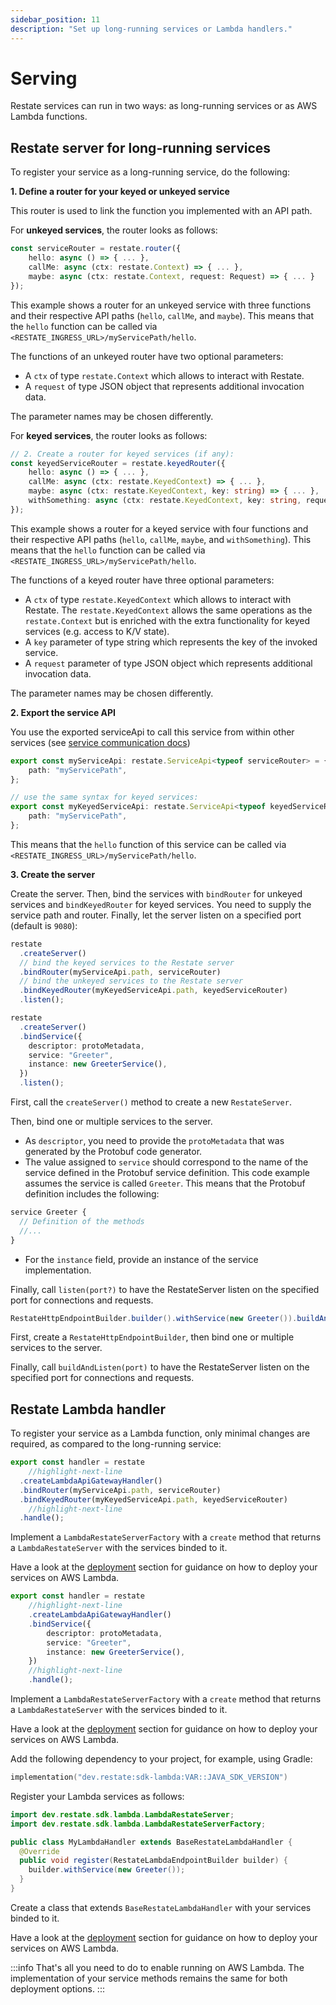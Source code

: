 ```yaml
---
sidebar_position: 11
description: "Set up long-running services or Lambda handlers."
---
```




# Serving
Restate services can run in two ways: as long-running services or as AWS Lambda functions.

## Restate server for long-running services

To register your service as a long-running service, do the following:

<Tabs groupId="sdk" queryString>
<TabItem value="ts" label="TypeScript" default>

**1. Define a router for your keyed or unkeyed service**

This router is used to link the function you implemented with an API path. 

For **unkeyed services**, the router looks as follows:

```typescript
const serviceRouter = restate.router({
    hello: async () => { ... },
    callMe: async (ctx: restate.Context) => { ... },
    maybe: async (ctx: restate.Context, request: Request) => { ... }
});
```

This example shows a router for an unkeyed service with three functions and their respective API paths (`hello`, `callMe`, and `maybe`).
This means that the `hello` function can be called via `<RESTATE_INGRESS_URL>/myServicePath/hello`.

The functions of an unkeyed router have two optional parameters:

- A `ctx` of type `restate.Context` which allows to interact with Restate.
- A `request` of type JSON object that represents additional invocation data.

The parameter names may be chosen differently.

For **keyed services**, the router looks as follows:
```typescript
// 2. Create a router for keyed services (if any):
const keyedServiceRouter = restate.keyedRouter({
    hello: async () => { ... },
    callMe: async (ctx: restate.KeyedContext) => { ... },
    maybe: async (ctx: restate.KeyedContext, key: string) => { ... },
    withSomething: async (ctx: restate.KeyedContext, key: string, request: Request) => { ... }
});
```

This example shows a router for a keyed service with four functions and their respective API paths (`hello`, `callMe`, `maybe`, and `withSomething`).
This means that the `hello` function can be called via `<RESTATE_INGRESS_URL>/myServicePath/hello`.

The functions of a keyed router have three optional parameters:

- A `ctx` of type `restate.KeyedContext` which allows to interact with Restate.
The `restate.KeyedContext` allows the same operations as the `restate.Context` but is enriched with the extra functionality for keyed services (e.g. access to K/V state).
- A `key` parameter of type string which represents the key of the invoked service.
- A `request` parameter of type JSON object which represents additional invocation data.

The parameter names may be chosen differently.

**2. Export the service API**

You use the exported serviceApi to call this service from within other services (see [service communication docs](/services/sdk/service-communication))

```typescript
export const myServiceApi: restate.ServiceApi<typeof serviceRouter> = {
    path: "myServicePath",
};

// use the same syntax for keyed services:
export const myKeyedServiceApi: restate.ServiceApi<typeof keyedServiceRouter> = {
    path: "myServicePath",
};
```
This means that the `hello` function of this service can be called via `<RESTATE_INGRESS_URL>/myServicePath/hello`.

**3. Create the server**

Create the server. Then, bind the services with `bindRouter` for unkeyed services and `bindKeyedRouter` for keyed services.
You need to supply the service path and router. 
Finally, let the server listen on a specified port (default is `9080`):

```typescript
restate
  .createServer()
  // bind the keyed services to the Restate server
  .bindRouter(myServiceApi.path, serviceRouter)
  // bind the unkeyed services to the Restate server
  .bindKeyedRouter(myKeyedServiceApi.path, keyedServiceRouter)
  .listen();
```


</TabItem>
<TabItem value="ts-grpc" label="TypeScript-gRPC">

```typescript
restate
  .createServer()
  .bindService({
    descriptor: protoMetadata,
    service: "Greeter",
    instance: new GreeterService(),
  })
  .listen();
```

First, call the `createServer()` method to create a new `RestateServer`.

Then, bind one or multiple services to the server.
- As `descriptor`, you need to provide the `protoMetadata` that was generated by the Protobuf code generator. 
- The value assigned to `service` should correspond to the name of the service defined in the Protobuf service definition. This code example assumes the service is called `Greeter`. This means that the Protobuf definition includes the following:
```protobuf
service Greeter {
  // Definition of the methods
  //...
}
```
- For the `instance` field, provide an instance of the service implementation. 

Finally, call `listen(port?)` to have the RestateServer listen on the specified port for connections and requests.

</TabItem>

<TabItem value="java" label="Java">

```java
RestateHttpEndpointBuilder.builder().withService(new Greeter()).buildAndListen();
```

First, create a `RestateHttpEndpointBuilder`, then bind one or multiple services to the server.

Finally, call `buildAndListen(port)` to have the RestateServer listen on the specified port for connections and requests.

</TabItem>
</Tabs>

## Restate Lambda handler

To register your service as a Lambda function,
only minimal changes are required, as compared to the long-running service:

<Tabs groupId="sdk" queryString>
<TabItem value="ts" label="TypeScript" default>

```typescript
export const handler = restate
    //highlight-next-line
  .createLambdaApiGatewayHandler()
  .bindRouter(myServiceApi.path, serviceRouter)
  .bindKeyedRouter(myKeyedServiceApi.path, keyedServiceRouter)
    //highlight-next-line
  .handle();
```

Implement a `LambdaRestateServerFactory` with a `create` method that returns a `LambdaRestateServer` with the services binded to it.

Have a look at the [deployment](/services/deployment/lambda/lambda-typescript) section
for guidance on how to deploy your services on AWS Lambda.

</TabItem>
<TabItem value="ts-grpc" label="TypeScript-gRPC">

```typescript
export const handler = restate
    //highlight-next-line
    .createLambdaApiGatewayHandler()
    .bindService({
        descriptor: protoMetadata,
        service: "Greeter",
        instance: new GreeterService(),
    })
    //highlight-next-line
    .handle();
```

Implement a `LambdaRestateServerFactory` with a `create` method that returns a `LambdaRestateServer` with the services binded to it.

Have a look at the [deployment](/services/deployment/lambda/lambda-typescript) section
for guidance on how to deploy your services on AWS Lambda.


</TabItem>
<TabItem value="java" label="Java">

Add the following dependency to your project, for example, using Gradle:

```kotlin
implementation("dev.restate:sdk-lambda:VAR::JAVA_SDK_VERSION")
```

Register your Lambda services as follows:

```java
import dev.restate.sdk.lambda.LambdaRestateServer;
import dev.restate.sdk.lambda.LambdaRestateServerFactory;

public class MyLambdaHandler extends BaseRestateLambdaHandler {
  @Override
  public void register(RestateLambdaEndpointBuilder builder) {
    builder.withService(new Greeter());
  }
}
```

Create a class that extends `BaseRestateLambdaHandler` with your services binded to it.

Have a look at the [deployment](/services/deployment/lambda/lambda-java) section
for guidance on how to deploy your services on AWS Lambda.

</TabItem>
</Tabs>


:::info 
That's all you need to do to enable running on AWS Lambda.
The implementation of your service methods remains the same for both deployment options.
:::


